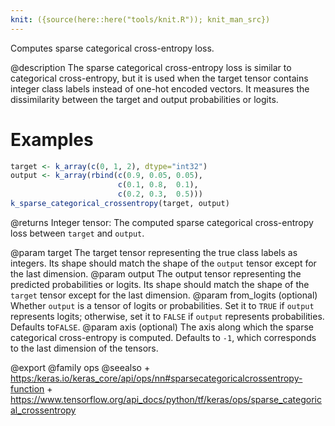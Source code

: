```yaml
---
knit: ({source(here::here("tools/knit.R")); knit_man_src})
---
```

Computes sparse categorical cross-entropy loss.

@description
The sparse categorical cross-entropy loss is similar to categorical
cross-entropy, but it is used when the target tensor contains integer
class labels instead of one-hot encoded vectors. It measures the
dissimilarity between the target and output probabilities or logits.

# Examples
```r
target <- k_array(c(0, 1, 2), dtype="int32")
output <- k_array(rbind(c(0.9, 0.05, 0.05), 
                        c(0.1, 0.8,  0.1), 
                        c(0.2, 0.3,  0.5)))
k_sparse_categorical_crossentropy(target, output)
```

@returns
Integer tensor: The computed sparse categorical cross-entropy
loss between `target` and `output`.

@param target The target tensor representing the true class labels as
    integers. Its shape should match the shape of the `output`
    tensor except for the last dimension.
@param output The output tensor representing the predicted probabilities
    or logits.
    Its shape should match the shape of the `target` tensor except
    for the last dimension.
@param from_logits (optional) Whether `output` is a tensor of logits
    or probabilities.
    Set it to `TRUE` if `output` represents logits; otherwise,
    set it to `FALSE` if `output` represents probabilities.
    Defaults to`FALSE`.
@param axis (optional) The axis along which the sparse categorical
    cross-entropy is computed.
    Defaults to `-1`, which corresponds to the last dimension
    of the tensors.

@export
@family ops
@seealso
+ <https:/keras.io/keras_core/api/ops/nn#sparsecategoricalcrossentropy-function>
+ <https://www.tensorflow.org/api_docs/python/tf/keras/ops/sparse_categorical_crossentropy>

